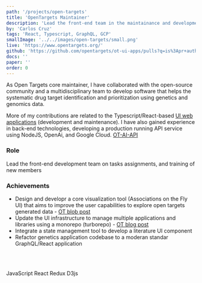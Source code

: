 ```yaml
---
path: '/projects/open-targets'
title: 'OpenTargets Maintainer'
description: 'Lead the front-end team in the maintainance and development wep application solutions'
by: 'Carlos Cruz'
tags: 'React, Typescript, GraphQL, GCP'
smallImage: '../../images/open-targets/small.png'
live: 'https://www.opentargets.org/'
github: 'https://github.com/opentargets/ot-ui-apps/pulls?q=is%3Apr+author%3Acarcruz+is%3Aclosed'
docs: ''
paper: ''
order: 0
---
```



As Open Targets core maintainer, I have collaborated with the open-source community and a multidisciplinary team to develop software
that helps the systematic drug target identification and prioritization using genetics and genomics data.

More of my contributions are related to the Typescript/React-based [UI web applications](https://github.com/opentargets/ot-ui-apps) (development and maintenance). I have also gained
experience in back-end technologies, developing a production running API service using NodeJS, OpenAi, and Google Cloud. [OT-AI-API](https://github.com/opentargets/ot-ai-api)

### Role

Lead the front-end development team on tasks assignments, and training of new members

### Achievements

- Design and developr a core visualization tool (Associations on the Fly UI) that aims to improve the user capabilities to explore open targets generated data - [OT blob post](https://blog.opentargets.org/open-targets-platform-23-09-release/#aotf)
- Update the UI infrastructure to manage multiple applications and libraries using a monorepo (turborepo) - [OT blog post](https://blog.opentargets.org/next-steps-in-our-frontend-architecture-monorepo/)
- Integrate a state management tool to develop a literature UI component
- Refactor genetics application codebase to a moderan standar GraphQL/React application

<br></br>

<TagContainer>
  <Tag>JavaScript</Tag>
  <Tag>React</Tag>
  <Tag>Redux</Tag>
  <Tag>D3js</Tag>
</TagContainer>

<br></br>
<br></br>

<Slider dots infinite slidesToShow={1} slidesToScroll={1}>
  <div>
    <ImageMDX src="ot_2.png" alt="ore" />
  </div>
  <div>
    <ImageMDX src="ot_1.png" alt="ore" />
  </div>
  <div>
    <ImageMDX src="ot.png" alt="ore" />
  </div>
</Slider>

<br></br>
